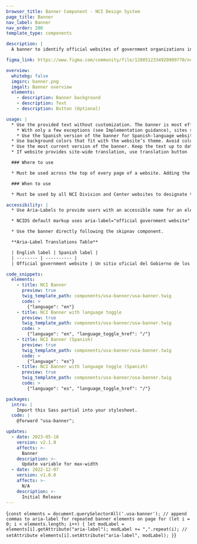 ```yaml
---
browser_title: Banner Component - NCI Design System
page_title: Banner
nav_label: Banner
nav_order: 200
template_type: components

description: |
  A banner to identify official websites of government organizations in the United States. It allows users to know if a website is both official and secure.

figma_link: https://www.figma.com/community/file/1288512334920909770/ncids-design-kit

overview:
  whitebg: false
  imgsrc: banner.png
  imgalt: Banner overview
  elements:
    - description: Banner background
    - description: Text
    - description: Button (Optional)

usage: |
  * Use the provided text without customization. The banner is most effective as an identifier when its message is consistent across government websites.
    * With only a few exceptions (see Implementation guidance), sites should use the TLD-appropriate text provided, unaltered.
    * Use the Spanish version of the banner for Spanish-language websites.
  * Use background colors that fit with the website’s theme. Avoid color combinations that draw excessive attention to the banner.
  * Use the most current version of the banner. Keep the text up to date.
  * If website provides site-wide translation, use translation button  with the NCI small button variant styling— only one button may be added.

  ### Where to use

  * Must be used across the top of every page of a website. Adding the banner to select websites can be confusing and/or misleading to users.

  ### When to use

  * Must be used by all NCI Division and Center websites to designate the website as an official U.S. government organizational website. Do not use a banner that is not provided by NCI.

accessibility: |
  * Use Aria-Labels to provide users with an accessible name for an element. If there is no visible name for the element, use aria-label to provide the user with a recognizable accessible name.

  * NCIDS default markup uses aria-label="official government website" to distinguish the banner header from the main header.

  * Use the banner directly following the skipnav component.

  **Aria-Label Translations Table**

  | English label | Spanish label |
  | -------- | ---------- |
  | Official government website | Un sitio oficial del Gobierno de los  Estados Unidos |

code_snippets:
  elements:
    - title: NCI Banner
      preview: true
      twig_template_path: components/usa-banner/usa-banner.twig
      code: >
        {"language": "en"}
    - title: NCI Banner with language toggle
      preview: true
      twig_template_path: components/usa-banner/usa-banner.twig
      code: >
        {"language": "en", "language_toggle_href": "/"}
    - title: NCI Banner (Spanish)
      preview: true
      twig_template_path: components/usa-banner/usa-banner.twig
      code: >
        {"language": "es"}
    - title: NCI Banner with language toggle (Spanish)
      preview: true
      twig_template_path: components/usa-banner/usa-banner.twig
      code: >
        {"language": "es", "language_toggle_href": "/"}

packages:
  intro: |
    Import this Sass partial into your stylesheet.
  code: |
    @forward "usa-banner";

updates:
  - date: 2023-05-18
    version: v2.1.0
    affects: >-
      Banner
    description: >-
      Update variable for max-width
  - date: 2022-12-07
    version: v1.0.0
    affects: >-
      N/A
    description: >-
      Initial Release
---
```


<NciDsJsInit path={props.pageContext.pagePath}>{`
const elements = document.querySelectorAll('.usa-banner');
// append commas to aria-label for repeated banner elements on page
for (let i = 0; i < elements.length; i++) {
    let modLabel = elements[i].getAttribute("aria-label");
    modLabel += ",".repeat(i);
    // setAttribute
    elements[i].setAttribute("aria-label", modLabel);
}
`}</NciDsJsInit>
